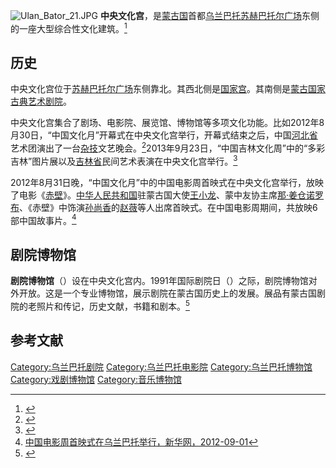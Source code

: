 [[File:Ulan_Bator_21.JPG|thumb]]
'''中央文化宫'''，是[[蒙古国|蒙古国]]首都[[乌兰巴托|乌兰巴托]][[苏赫巴托尔广场|苏赫巴托尔广场]]东侧的一座大型综合性文化建筑。<ref>{{Cite web |url=http://www.bj.xinhuanet.com/bjpd_djy/2008-09/23/content_14475140.htm |title=蒙古国——乌兰巴托市中央文化宫，新华网，2008-09-23 |accessdate=2014-05-15 |archive-date=2014-05-17 |archive-url=https://web.archive.org/web/20140517173516/http://www.bj.xinhuanet.com/bjpd_djy/2008-09/23/content_14475140.htm |dead-url=yes }}</ref>

==历史==
中央文化宫位于[[苏赫巴托尔广场|苏赫巴托尔广场]]东侧靠北。其西北侧是[[国家宫_(蒙古国)|国家宫]]。其南侧是[[蒙古国家古典艺术剧院|蒙古国家古典艺术剧院]]。

中央文化宫集合了剧场、电影院、展览馆、博物馆等多项文化功能。比如2012年8月30日，“中国文化月”开幕式在中央文化宫举行，开幕式结束之后，中国[[河北省|河北省]]艺术团演出了一台[[杂技|杂技]]文艺晚会。<ref>{{Cite web |url=http://news.china.com.cn/live/2012-08/31/content_15962328.htm |title=“中国文化月”在蒙古国首都乌兰巴托开幕，中国网，2012-08-31 |accessdate=2014-05-15 |archive-date=2018-10-03 |archive-url=https://web.archive.org/web/20181003121210/http://news.china.com.cn/live/2012-08/31/content_15962328.htm |dead-url=no }}</ref>2013年9月23日，“中国吉林文化周”中的“多彩吉林”图片展以及[[吉林省|吉林省]]民间艺术表演在中央文化宫举行。<ref>{{Cite web |url=http://news.xwh.cn/news/system/2013/09/25/010397943.shtml |title=“多彩吉林”图片展在乌兰巴托中央文化宫举行，新文化网，2013-09-25 |access-date=2014-05-15 |archive-url=https://web.archive.org/web/20140517122632/http://news.xwh.cn/news/system/2013/09/25/010397943.shtml |archive-date=2014-05-17 |dead-url=yes }}</ref>

2012年8月31日晚，“中国文化月”中的中国电影周首映式在中央文化宫举行，放映了电影《[[赤壁_(电影)|赤壁]]》。[[中华人民共和国|中华人民共和国]]驻蒙古国大使[[王小龙|王小龙]]、蒙中友协主席[[那·姜仓诺罗布|那·姜仓诺罗布]]、《赤壁》中饰演[[孙尚香|孙尚香]]的[[赵薇|赵薇]]等人出席首映式。在中国电影周期间，共放映6部中国故事片。<ref>[http://news.xinhuanet.com/world/2012-09/01/c_123658008.htm 中国电影周首映式在乌兰巴托举行，新华网，2012-09-01]</ref>

==剧院博物馆==
'''剧院博物馆'''（{{lang-en|Theatre Museum}}）设在中央文化宫内。1991年国际剧院日（{{lang-en|International Day of Theatre}}）之际，剧院博物馆对外开放。这是一个专业博物馆，展示剧院在蒙古国历史上的发展。展品有蒙古国剧院的老照片和传记，历史文献，书籍和剧本。<ref name=leg>{{Cite web |url=http://legendtour.ru/eng/mongolia/ulaanbaatar/ulaanbaatar_museum.shtml |title=MUSEUMS IN ULAANBAATAR, legendtour, Retrieved 2013-01-02 |access-date=2014-05-15 |archive-url=https://web.archive.org/web/20121013003840/http://www.legendtour.ru/eng/mongolia/ulaanbaatar/ulaanbaatar_museum.shtml |archive-date=2012-10-13 |dead-url=yes }}</ref>

==参考文献==
{{reflist}}

[[Category:乌兰巴托剧院|Category:乌兰巴托剧院]]
[[Category:乌兰巴托电影院|Category:乌兰巴托电影院]]
[[Category:乌兰巴托博物馆|Category:乌兰巴托博物馆]]
[[Category:戏剧博物馆|Category:戏剧博物馆]]
[[Category:音乐博物馆|Category:音乐博物馆]]